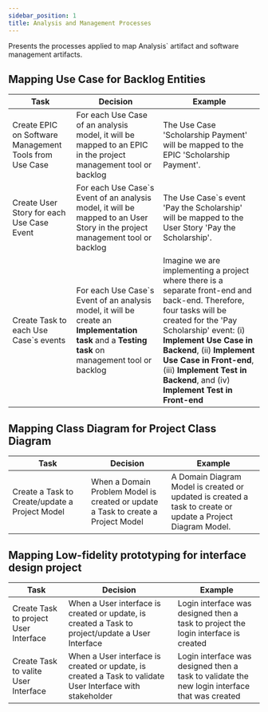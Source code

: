 ```yaml
---
sidebar_position: 1
title: Analysis and Management Processes
---
```


Presents the processes applied to map Analysis` artifact and software management artifacts.

## Mapping Use Case for Backlog Entities  

<BpmnViewer diagramUrl="/diagrams/project_decision/mapping_analysis_to_management_use_case.bpmn"  height="100px"/>


| **Task**                   | **Decision**                      | **Example**                        | 
|--------------------------------|-------------------------------|------------------------------------|
|Create EPIC on Software Management Tools from Use Case|For each Use Case of an analysis model, it will be mapped to an EPIC in the project management tool or backlog|The Use Case 'Scholarship Payment' will be mapped to the EPIC 'Scholarship Payment'.|
|Create User Story for each Use Case Event|For each Use Case`s Event of an analysis model, it will be mapped to an User Story in the project management tool or backlog|The Use Case`s event 'Pay the Scholarship' will be mapped to the User Story 'Pay the Scholarship'.|
|Create Task to each Use Case`s events|For each Use Case`s Event of an analysis model, it will be create an **Implementation task** and a **Testing task** on management tool or backlog |Imagine we are implementing a project where there is a separate front-end and back-end. Therefore, four tasks will be created for the 'Pay Scholarship' event: (i) **Implement Use Case in Backend**, (ii) **Implement Use Case in Front-end**, (iii) **Implement Test in Backend**, and (iv) **Implement Test in Front-end**|


## Mapping Class Diagram for Project Class Diagram  

<BpmnViewer diagramUrl="/diagrams/project_decision/mapping_analysis_to_managemen_class_model.bpmn"  height="120px"/>

| **Task**                       | **Decision**                      | **Example**                        | 
|--------------------------------|-------------------------------|------------------------------------|
|Create a Task to Create/update a Project Model|When a Domain Problem Model is created or update a Task to create a Project Model |A Domain Diagram Model is created or updated is created a task to create or update a Project Diagram Model.|

## Mapping Low-fidelity prototyping for interface design project

<BpmnViewer diagramUrl="/diagrams/project_decision/mapping_analysis_to_managemen_prototype.bpmn"  height="120px"/>

| **Task**                       | **Decision**                      | **Example**                        | 
|--------------------------------|-------------------------------|------------------------------------|
|Create Task to project User Interface |When a User interface is created or update, is created a Task to project/update a User Interface|Login interface was designed then a task to project the login interface is created|
|Create Task to valite User Interface |When a User interface is created or update, is created a Task to validate User Interface with stakeholder|Login interface was designed then a task to validate the new login interface that was created|

